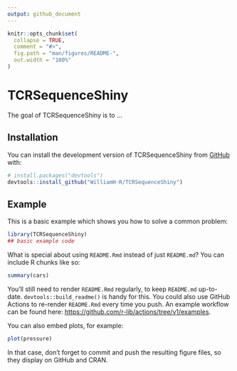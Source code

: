 ```yaml
---
output: github_document
---
```


<!-- README.md is generated from README.Rmd. Please edit that file -->

```r
knitr::opts_chunk$set(
  collapse = TRUE,
  comment = "#>",
  fig.path = "man/figures/README-",
  out.width = "100%"
)
```

# TCRSequenceShiny

<!-- badges: start -->
<!-- badges: end -->

The goal of TCRSequenceShiny is to ...

## Installation

You can install the development version of TCRSequenceShiny from [GitHub](https://github.com/) with:

``` r
# install.packages("devtools")
devtools::install_github("WilliamH-R/TCRSequenceShiny")
```

## Example

This is a basic example which shows you how to solve a common problem:

```r
library(TCRSequenceShiny)
## basic example code
```

What is special about using `README.Rmd` instead of just `README.md`? You can include R chunks like so:

```r
summary(cars)
```

You'll still need to render `README.Rmd` regularly, to keep `README.md` up-to-date. `devtools::build_readme()` is handy for this. You could also use GitHub Actions to re-render `README.Rmd` every time you push. An example workflow can be found here: <https://github.com/r-lib/actions/tree/v1/examples>.

You can also embed plots, for example:

```r
plot(pressure)
```

In that case, don't forget to commit and push the resulting figure files, so they display on GitHub and CRAN.
